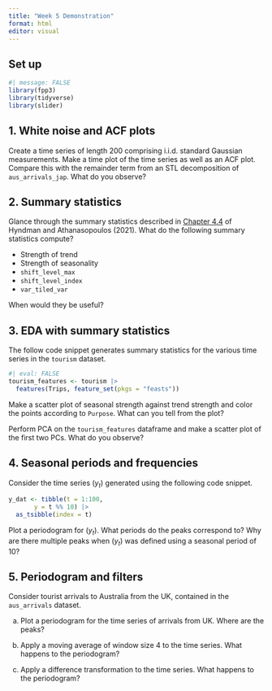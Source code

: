 ```yaml
---
title: "Week 5 Demonstration"
format: html
editor: visual
---
```


## Set up

```r
#| message: FALSE
library(fpp3)
library(tidyverse)
library(slider)
```

## 1. White noise and ACF plots

Create a time series of length 200 comprising i.i.d. standard Gaussian measurements. Make a time plot of the time series as well as an ACF plot. Compare this with the remainder term from an STL decomposition of `aus_arrivals_jap`. What do you observe?

## 2. Summary statistics

Glance through the summary statistics described in [Chapter 4.4](https://otexts.com/fpp3/other-features.html) of Hyndman and Athanasopoulos (2021). What do the following summary statistics compute?

-   Strength of trend
-   Strength of seasonality
-   `shift_level_max`
-   `shift_level_index`
-   `var_tiled_var`

When would they be useful?

## 3. EDA with summary statistics

The follow code snippet generates summary statistics for the various time series in the `tourism` dataset.

```r
#| eval: FALSE
tourism_features <- tourism |>
  features(Trips, feature_set(pkgs = "feasts"))
```

Make a scatter plot of seasonal strength against trend strength and color the points according to `Purpose`. What can you tell from the plot?

Perform PCA on the `tourism_features` dataframe and make a scatter plot of the first two PCs. What do you observe?

## 4. Seasonal periods and frequencies

Consider the time series $(y_t)$ generated using the following code snippet.

```r
y_dat <- tibble(t = 1:100,
       y = t %% 10) |>
  as_tsibble(index = t)
```

Plot a periodogram for $(y_t)$. What periods do the peaks correspond to? Why are there multiple peaks when $(y_t)$ was defined using a seasonal period of 10?

## 5. Periodogram and filters

Consider tourist arrivals to Australia from the UK, contained in the `aus_arrivals` dataset.

a.  Plot a periodogram for the time series of arrivals from UK. Where are the peaks?

b.  Apply a moving average of window size 4 to the time series. What happens to the periodogram?

c.  Apply a difference transformation to the time series. What happens to the periodogram?
